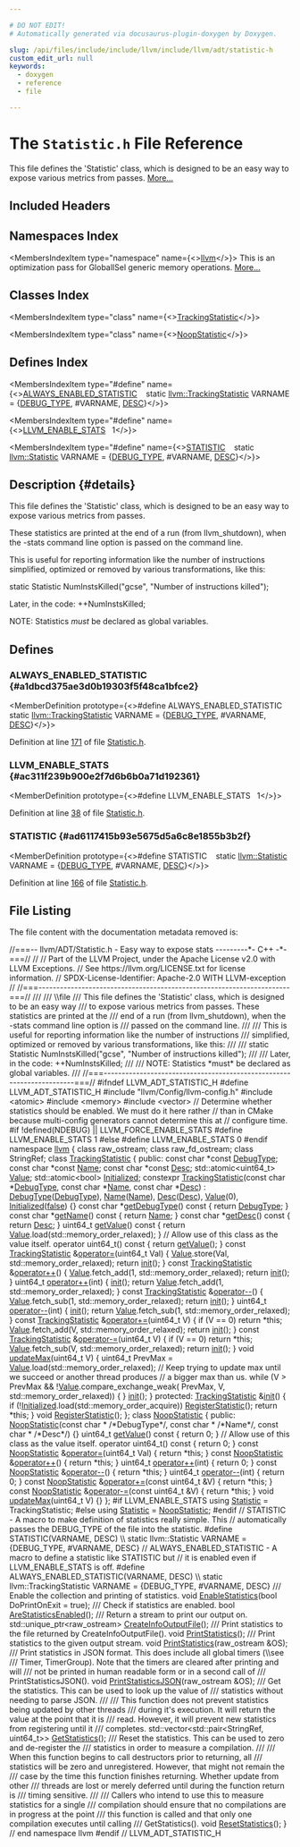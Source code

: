 ```yaml
---

# DO NOT EDIT!
# Automatically generated via docusaurus-plugin-doxygen by Doxygen.

slug: /api/files/include/include/llvm/include/llvm/adt/statistic-h
custom_edit_url: null
keywords:
  - doxygen
  - reference
  - file

---
```





# The `Statistic.h` File Reference

<DoxygenPage pluginConfig={pluginConfig}>

This file defines the &#39;Statistic&#39; class, which is designed to be an easy way to expose various metrics from passes. <a href="#details">More...</a>

## Included Headers

<IncludesList>
<IncludesListItem
  filePath="llvm/Config/llvm-config.h"
  permalink=""
  isLocal="true" />
<IncludesListItem
  filePath="atomic"
  permalink=""
  isLocal="false" />
<IncludesListItem
  filePath="memory"
  permalink=""
  isLocal="false" />
<IncludesListItem
  filePath="vector"
  permalink=""
  isLocal="false" />
</IncludesList>

## Namespaces Index

<MembersIndex>

<MembersIndexItem
  type="namespace"
  name={<><a href="/docs/api/namespaces/llvm">llvm</a></>}>
This is an optimization pass for GlobalISel generic memory operations. <a href="/docs/api/namespaces/llvm/#details">More...</a>
</MembersIndexItem>

</MembersIndex>

## Classes Index

<MembersIndex>

<MembersIndexItem
  type="class"
  name={<><a href="/docs/api/classes/llvm/trackingstatistic">TrackingStatistic</a></>}>
</MembersIndexItem>

<MembersIndexItem
  type="class"
  name={<><a href="/docs/api/classes/llvm/noopstatistic">NoopStatistic</a></>}>
</MembersIndexItem>

</MembersIndex>

## Defines Index

<MembersIndex>

<MembersIndexItem
  type="#define"
  name={<><a href="#a1dbcd375ae3d0b19303f5f48ca1bfce2">ALWAYS&#95;ENABLED&#95;STATISTIC</a>&nbsp;&nbsp;&nbsp;  static <a href="/docs/api/classes/llvm/trackingstatistic">llvm::TrackingStatistic</a> VARNAME = &#123;<a href="/docs/api/files/include/include/llvm/include/llvm/adt/genericcycleimpl-h/#ad78e062f62e0d6e453941fb4ca843e4d">DEBUG&#95;TYPE</a>, #VARNAME, <a href="/docs/api/files/lib/lib/target/lib/target/arm/mvetailpredication-cpp/#a51f62d37762db1aa829ad4fe2627fbf9">DESC</a>&#125;</>}>
</MembersIndexItem>

<MembersIndexItem
  type="#define"
  name={<><a href="#ac311f239b900e2f7d6b6b0a71d192361">LLVM&#95;ENABLE&#95;STATS</a>&nbsp;&nbsp;&nbsp;1</>}>
</MembersIndexItem>

<MembersIndexItem
  type="#define"
  name={<><a href="#ad6117415b93e5675d5a6c8e1855b3b2f">STATISTIC</a>&nbsp;&nbsp;&nbsp;  static <a href="/docs/api/namespaces/llvm/#a6412c3ea6550f1aeab7571b6d38a2bf3">llvm::Statistic</a> VARNAME = &#123;<a href="/docs/api/files/include/include/llvm/include/llvm/adt/genericcycleimpl-h/#ad78e062f62e0d6e453941fb4ca843e4d">DEBUG&#95;TYPE</a>, #VARNAME, <a href="/docs/api/files/lib/lib/target/lib/target/arm/mvetailpredication-cpp/#a51f62d37762db1aa829ad4fe2627fbf9">DESC</a>&#125;</>}>
</MembersIndexItem>

</MembersIndex>

## Description {#details}

This file defines the &#39;Statistic&#39; class, which is designed to be an easy way to expose various metrics from passes.

These statistics are printed at the end of a run (from llvm&#95;shutdown), when the -stats command line option is passed on the command line.

This is useful for reporting information like the number of instructions simplified, optimized or removed by various transformations, like this:

static Statistic NumInstsKilled(&quot;gcse&quot;, &quot;Number of instructions killed&quot;);

Later, in the code: ++NumInstsKilled;

NOTE: Statistics <em>must</em> be declared as global variables.

<SectionDefinition>

## Defines

### ALWAYS&#95;ENABLED&#95;STATISTIC {#a1dbcd375ae3d0b19303f5f48ca1bfce2}

<MemberDefinition
  prototype={<>#define ALWAYS&#95;ENABLED&#95;STATISTIC&nbsp;&nbsp;&nbsp;  static <a href="/docs/api/classes/llvm/trackingstatistic">llvm::TrackingStatistic</a> VARNAME = &#123;<a href="/docs/api/files/include/include/llvm/include/llvm/adt/genericcycleimpl-h/#ad78e062f62e0d6e453941fb4ca843e4d">DEBUG&#95;TYPE</a>, #VARNAME, <a href="/docs/api/files/lib/lib/target/lib/target/arm/mvetailpredication-cpp/#a51f62d37762db1aa829ad4fe2627fbf9">DESC</a>&#125;</>}>

Definition at line <a href="#l00171">171</a> of file <a href="/docs/api/files/include/include/llvm/include/llvm/adt/statistic-h">Statistic.h</a>.
</MemberDefinition>

### LLVM&#95;ENABLE&#95;STATS {#ac311f239b900e2f7d6b6b0a71d192361}

<MemberDefinition
  prototype={<>#define LLVM&#95;ENABLE&#95;STATS&nbsp;&nbsp;&nbsp;1</>}>

Definition at line <a href="#l00038">38</a> of file <a href="/docs/api/files/include/include/llvm/include/llvm/adt/statistic-h">Statistic.h</a>.
</MemberDefinition>

### STATISTIC {#ad6117415b93e5675d5a6c8e1855b3b2f}

<MemberDefinition
  prototype={<>#define STATISTIC&nbsp;&nbsp;&nbsp;  static <a href="/docs/api/namespaces/llvm/#a6412c3ea6550f1aeab7571b6d38a2bf3">llvm::Statistic</a> VARNAME = &#123;<a href="/docs/api/files/include/include/llvm/include/llvm/adt/genericcycleimpl-h/#ad78e062f62e0d6e453941fb4ca843e4d">DEBUG&#95;TYPE</a>, #VARNAME, <a href="/docs/api/files/lib/lib/target/lib/target/arm/mvetailpredication-cpp/#a51f62d37762db1aa829ad4fe2627fbf9">DESC</a>&#125;</>}>

Definition at line <a href="#l00166">166</a> of file <a href="/docs/api/files/include/include/llvm/include/llvm/adt/statistic-h">Statistic.h</a>.
</MemberDefinition>

</SectionDefinition>

## File Listing

The file content with the documentation metadata removed is:

<ProgramListing>

<Link id="l00001" /><CodeLine lineNumber="1"><span class="doxyHighlightComment">//===-- llvm/ADT/Statistic.h - Easy way to expose stats ---------&#42;- C++ -&#42;-===//</span></CodeLine>
<Link id="l00002" /><CodeLine lineNumber="2"><span class="doxyHighlightComment">//</span></CodeLine>
<Link id="l00003" /><CodeLine lineNumber="3"><span class="doxyHighlightComment">// Part of the LLVM Project, under the Apache License v2.0 with LLVM Exceptions.</span></CodeLine>
<Link id="l00004" /><CodeLine lineNumber="4"><span class="doxyHighlightComment">// See https://llvm.org/LICENSE.txt for license information.</span></CodeLine>
<Link id="l00005" /><CodeLine lineNumber="5"><span class="doxyHighlightComment">// SPDX-License-Identifier: Apache-2.0 WITH LLVM-exception</span></CodeLine>
<Link id="l00006" /><CodeLine lineNumber="6"><span class="doxyHighlightComment">//</span></CodeLine>
<Link id="l00007" /><CodeLine lineNumber="7"><span class="doxyHighlightComment">//===----------------------------------------------------------------------===//</span></CodeLine>
<Link id="l00008" /><CodeLine lineNumber="8"><span class="doxyHighlightComment">///</span></CodeLine>
<Link id="l00009" /><CodeLine lineNumber="9"><span class="doxyHighlightComment">/// \\file</span></CodeLine>
<Link id="l00010" /><CodeLine lineNumber="10"><span class="doxyHighlightComment">/// This file defines the &#39;Statistic&#39; class, which is designed to be an easy way</span></CodeLine>
<Link id="l00011" /><CodeLine lineNumber="11"><span class="doxyHighlightComment">/// to expose various metrics from passes.  These statistics are printed at the</span></CodeLine>
<Link id="l00012" /><CodeLine lineNumber="12"><span class="doxyHighlightComment">/// end of a run (from llvm&#95;shutdown), when the -stats command line option is</span></CodeLine>
<Link id="l00013" /><CodeLine lineNumber="13"><span class="doxyHighlightComment">/// passed on the command line.</span></CodeLine>
<Link id="l00014" /><CodeLine lineNumber="14"><span class="doxyHighlightComment">///</span></CodeLine>
<Link id="l00015" /><CodeLine lineNumber="15"><span class="doxyHighlightComment">/// This is useful for reporting information like the number of instructions</span></CodeLine>
<Link id="l00016" /><CodeLine lineNumber="16"><span class="doxyHighlightComment">/// simplified, optimized or removed by various transformations, like this:</span></CodeLine>
<Link id="l00017" /><CodeLine lineNumber="17"><span class="doxyHighlightComment">///</span></CodeLine>
<Link id="l00018" /><CodeLine lineNumber="18"><span class="doxyHighlightComment">/// static Statistic NumInstsKilled(&quot;gcse&quot;, &quot;Number of instructions killed&quot;);</span></CodeLine>
<Link id="l00019" /><CodeLine lineNumber="19"><span class="doxyHighlightComment">///</span></CodeLine>
<Link id="l00020" /><CodeLine lineNumber="20"><span class="doxyHighlightComment">/// Later, in the code: ++NumInstsKilled;</span></CodeLine>
<Link id="l00021" /><CodeLine lineNumber="21"><span class="doxyHighlightComment">///</span></CodeLine>
<Link id="l00022" /><CodeLine lineNumber="22"><span class="doxyHighlightComment">/// NOTE: Statistics &#42;must&#42; be declared as global variables.</span></CodeLine>
<Link id="l00023" /><CodeLine lineNumber="23"><span class="doxyHighlightComment">///</span></CodeLine>
<Link id="l00024" /><CodeLine lineNumber="24"><span class="doxyHighlightComment">//===----------------------------------------------------------------------===//</span></CodeLine>
<Link id="l00025" /><CodeLine lineNumber="25"></CodeLine>
<Link id="l00026" /><CodeLine lineNumber="26"><span class="doxyHighlightPreprocessor">#ifndef LLVM&#95;ADT&#95;STATISTIC&#95;H</span></CodeLine>
<Link id="l00027" /><CodeLine lineNumber="27"><span class="doxyHighlightPreprocessor">#define LLVM&#95;ADT&#95;STATISTIC&#95;H</span></CodeLine>
<Link id="l00028" /><CodeLine lineNumber="28"></CodeLine>
<Link id="l00029" /><CodeLine lineNumber="29"><span class="doxyHighlightPreprocessor">#include &quot;llvm/Config/llvm-config.h&quot;</span></CodeLine>
<Link id="l00030" /><CodeLine lineNumber="30"><span class="doxyHighlightPreprocessor">#include &lt;atomic&gt;</span></CodeLine>
<Link id="l00031" /><CodeLine lineNumber="31"><span class="doxyHighlightPreprocessor">#include &lt;memory&gt;</span></CodeLine>
<Link id="l00032" /><CodeLine lineNumber="32"><span class="doxyHighlightPreprocessor">#include &lt;vector&gt;</span></CodeLine>
<Link id="l00033" /><CodeLine lineNumber="33"></CodeLine>
<Link id="l00034" /><CodeLine lineNumber="34"><span class="doxyHighlightComment">// Determine whether statistics should be enabled. We must do it here rather</span></CodeLine>
<Link id="l00035" /><CodeLine lineNumber="35"><span class="doxyHighlightComment">// than in CMake because multi-config generators cannot determine this at</span></CodeLine>
<Link id="l00036" /><CodeLine lineNumber="36"><span class="doxyHighlightComment">// configure time.</span></CodeLine>
<Link id="l00037" /><CodeLine lineNumber="37"><span class="doxyHighlightPreprocessor">#if !defined(NDEBUG) || LLVM&#95;FORCE&#95;ENABLE&#95;STATS</span></CodeLine>
<Link id="l00038" /><CodeLine lineNumber="38" lineLink="#ac311f239b900e2f7d6b6b0a71d192361"><span class="doxyHighlightPreprocessor">#define LLVM&#95;ENABLE&#95;STATS 1</span></CodeLine>
<Link id="l00039" /><CodeLine lineNumber="39"><span class="doxyHighlightPreprocessor">#else</span></CodeLine>
<Link id="l00040" /><CodeLine lineNumber="40"><span class="doxyHighlightPreprocessor">#define LLVM&#95;ENABLE&#95;STATS 0</span></CodeLine>
<Link id="l00041" /><CodeLine lineNumber="41"><span class="doxyHighlightPreprocessor">#endif</span></CodeLine>
<Link id="l00042" /><CodeLine lineNumber="42"></CodeLine>
<Link id="l00043" /><CodeLine lineNumber="43"><span class="doxyHighlightKeyword">namespace </span><span class="doxyHighlight"><a href="/docs/api/namespaces/llvm">llvm</a> &#123;</span></CodeLine>
<Link id="l00044" /><CodeLine lineNumber="44"></CodeLine>
<Link id="l00045" /><CodeLine lineNumber="45"><span class="doxyHighlightKeyword">class </span><span class="doxyHighlight">raw&#95;ostream;</span></CodeLine>
<Link id="l00046" /><CodeLine lineNumber="46"><span class="doxyHighlightKeyword">class </span><span class="doxyHighlight">raw&#95;fd&#95;ostream;</span></CodeLine>
<Link id="l00047" /><CodeLine lineNumber="47"><span class="doxyHighlightKeyword">class </span><span class="doxyHighlight">StringRef;</span></CodeLine>
<Link id="l00048" /><CodeLine lineNumber="48"></CodeLine>
<Link id="l00049" /><CodeLine lineNumber="49" lineLink="/docs/api/classes/llvm/trackingstatistic"><span class="doxyHighlightKeyword">class </span><span class="doxyHighlight"><a href="/docs/api/classes/llvm/trackingstatistic/#ae3c669930d2039d91c0ae719240e4da4">TrackingStatistic</a> &#123;</span></CodeLine>
<Link id="l00050" /><CodeLine lineNumber="50"><span class="doxyHighlightKeyword">public</span><span class="doxyHighlight">:</span></CodeLine>
<Link id="l00051" /><CodeLine lineNumber="51" lineLink="/docs/api/classes/llvm/trackingstatistic/#ae2c241e214cc30611008e0af77ee4d6a"><span class="doxyHighlight">  </span><span class="doxyHighlightKeyword">const</span><span class="doxyHighlight"> </span><span class="doxyHighlightKeywordType">char</span><span class="doxyHighlight"> &#42;</span><span class="doxyHighlightKeyword">const</span><span class="doxyHighlight"> <a href="/docs/api/classes/llvm/trackingstatistic/#ae2c241e214cc30611008e0af77ee4d6a">DebugType</a>;</span></CodeLine>
<Link id="l00052" /><CodeLine lineNumber="52" lineLink="/docs/api/classes/llvm/trackingstatistic/#a45ca77eb7879cf71ab950311795e812d"><span class="doxyHighlight">  </span><span class="doxyHighlightKeyword">const</span><span class="doxyHighlight"> </span><span class="doxyHighlightKeywordType">char</span><span class="doxyHighlight"> &#42;</span><span class="doxyHighlightKeyword">const</span><span class="doxyHighlight"> <a href="/docs/api/classes/llvm/trackingstatistic/#a45ca77eb7879cf71ab950311795e812d">Name</a>;</span></CodeLine>
<Link id="l00053" /><CodeLine lineNumber="53" lineLink="/docs/api/classes/llvm/trackingstatistic/#abf1cc9dc8bde0abddd2b72ba1af9590b"><span class="doxyHighlight">  </span><span class="doxyHighlightKeyword">const</span><span class="doxyHighlight"> </span><span class="doxyHighlightKeywordType">char</span><span class="doxyHighlight"> &#42;</span><span class="doxyHighlightKeyword">const</span><span class="doxyHighlight"> <a href="/docs/api/classes/llvm/trackingstatistic/#abf1cc9dc8bde0abddd2b72ba1af9590b">Desc</a>;</span></CodeLine>
<Link id="l00054" /><CodeLine lineNumber="54"></CodeLine>
<Link id="l00055" /><CodeLine lineNumber="55" lineLink="/docs/api/classes/llvm/trackingstatistic/#a35551bf997b08d95de945a32e1b9ad6b"><span class="doxyHighlight">  std::atomic&lt;uint64&#95;t&gt; <a href="/docs/api/classes/llvm/trackingstatistic/#a35551bf997b08d95de945a32e1b9ad6b">Value</a>;</span></CodeLine>
<Link id="l00056" /><CodeLine lineNumber="56" lineLink="/docs/api/classes/llvm/trackingstatistic/#ac316effa43b4fd54b6451be0a3cc3d69"><span class="doxyHighlight">  std::atomic&lt;bool&gt; <a href="/docs/api/classes/llvm/trackingstatistic/#ac316effa43b4fd54b6451be0a3cc3d69">Initialized</a>;</span></CodeLine>
<Link id="l00057" /><CodeLine lineNumber="57"></CodeLine>
<Link id="l00058" /><CodeLine lineNumber="58" lineLink="/docs/api/classes/llvm/trackingstatistic/#ae3c669930d2039d91c0ae719240e4da4"><span class="doxyHighlight">  </span><span class="doxyHighlightKeyword">constexpr</span><span class="doxyHighlight"> <a href="/docs/api/classes/llvm/trackingstatistic/#ae3c669930d2039d91c0ae719240e4da4">TrackingStatistic</a>(</span><span class="doxyHighlightKeyword">const</span><span class="doxyHighlight"> </span><span class="doxyHighlightKeywordType">char</span><span class="doxyHighlight"> &#42;<a href="/docs/api/classes/llvm/trackingstatistic/#ae2c241e214cc30611008e0af77ee4d6a">DebugType</a>, </span><span class="doxyHighlightKeyword">const</span><span class="doxyHighlight"> </span><span class="doxyHighlightKeywordType">char</span><span class="doxyHighlight"> &#42;<a href="/docs/api/classes/llvm/trackingstatistic/#a45ca77eb7879cf71ab950311795e812d">Name</a>,</span></CodeLine>
<Link id="l00059" /><CodeLine lineNumber="59"><span class="doxyHighlight">                              </span><span class="doxyHighlightKeyword">const</span><span class="doxyHighlight"> </span><span class="doxyHighlightKeywordType">char</span><span class="doxyHighlight"> &#42;<a href="/docs/api/classes/llvm/trackingstatistic/#abf1cc9dc8bde0abddd2b72ba1af9590b">Desc</a>)</span></CodeLine>
<Link id="l00060" /><CodeLine lineNumber="60"><span class="doxyHighlight">      : <a href="/docs/api/classes/llvm/trackingstatistic/#ae2c241e214cc30611008e0af77ee4d6a">DebugType</a>(<a href="/docs/api/classes/llvm/trackingstatistic/#ae2c241e214cc30611008e0af77ee4d6a">DebugType</a>), <a href="/docs/api/classes/llvm/trackingstatistic/#a45ca77eb7879cf71ab950311795e812d">Name</a>(<a href="/docs/api/classes/llvm/trackingstatistic/#a45ca77eb7879cf71ab950311795e812d">Name</a>), <a href="/docs/api/classes/llvm/trackingstatistic/#abf1cc9dc8bde0abddd2b72ba1af9590b">Desc</a>(<a href="/docs/api/classes/llvm/trackingstatistic/#abf1cc9dc8bde0abddd2b72ba1af9590b">Desc</a>), <a href="/docs/api/classes/llvm/trackingstatistic/#a35551bf997b08d95de945a32e1b9ad6b">Value</a>(0),</span></CodeLine>
<Link id="l00061" /><CodeLine lineNumber="61"><span class="doxyHighlight">        <a href="/docs/api/classes/llvm/trackingstatistic/#ac316effa43b4fd54b6451be0a3cc3d69">Initialized</a>(<a href="/docs/api/namespaces/false">false</a>) &#123;&#125;</span></CodeLine>
<Link id="l00062" /><CodeLine lineNumber="62"></CodeLine>
<Link id="l00063" /><CodeLine lineNumber="63" lineLink="/docs/api/classes/llvm/trackingstatistic/#a30537c4d546fff17153fdc060d59ca77"><span class="doxyHighlight">  </span><span class="doxyHighlightKeyword">const</span><span class="doxyHighlight"> </span><span class="doxyHighlightKeywordType">char</span><span class="doxyHighlight"> &#42;<a href="/docs/api/classes/llvm/trackingstatistic/#a30537c4d546fff17153fdc060d59ca77">getDebugType</a>()</span><span class="doxyHighlightKeyword"> const </span><span class="doxyHighlight">&#123; </span><span class="doxyHighlightKeywordFlow">return</span><span class="doxyHighlight"> <a href="/docs/api/classes/llvm/trackingstatistic/#ae2c241e214cc30611008e0af77ee4d6a">DebugType</a>; &#125;</span></CodeLine>
<Link id="l00064" /><CodeLine lineNumber="64" lineLink="/docs/api/classes/llvm/trackingstatistic/#a8e5903a6dddd728b902428b4b75b6929"><span class="doxyHighlight">  </span><span class="doxyHighlightKeyword">const</span><span class="doxyHighlight"> </span><span class="doxyHighlightKeywordType">char</span><span class="doxyHighlight"> &#42;<a href="/docs/api/classes/llvm/trackingstatistic/#a8e5903a6dddd728b902428b4b75b6929">getName</a>()</span><span class="doxyHighlightKeyword"> const </span><span class="doxyHighlight">&#123; </span><span class="doxyHighlightKeywordFlow">return</span><span class="doxyHighlight"> <a href="/docs/api/classes/llvm/trackingstatistic/#a45ca77eb7879cf71ab950311795e812d">Name</a>; &#125;</span></CodeLine>
<Link id="l00065" /><CodeLine lineNumber="65" lineLink="/docs/api/classes/llvm/trackingstatistic/#a0ef64a3953bb8330989f953897b37437"><span class="doxyHighlight">  </span><span class="doxyHighlightKeyword">const</span><span class="doxyHighlight"> </span><span class="doxyHighlightKeywordType">char</span><span class="doxyHighlight"> &#42;<a href="/docs/api/classes/llvm/trackingstatistic/#a0ef64a3953bb8330989f953897b37437">getDesc</a>()</span><span class="doxyHighlightKeyword"> const </span><span class="doxyHighlight">&#123; </span><span class="doxyHighlightKeywordFlow">return</span><span class="doxyHighlight"> <a href="/docs/api/classes/llvm/trackingstatistic/#abf1cc9dc8bde0abddd2b72ba1af9590b">Desc</a>; &#125;</span></CodeLine>
<Link id="l00066" /><CodeLine lineNumber="66"></CodeLine>
<Link id="l00067" /><CodeLine lineNumber="67" lineLink="/docs/api/classes/llvm/trackingstatistic/#a16d97f1b51dbcb20eb720512669a4642"><span class="doxyHighlight">  uint64&#95;t <a href="/docs/api/classes/llvm/trackingstatistic/#a16d97f1b51dbcb20eb720512669a4642">getValue</a>()</span><span class="doxyHighlightKeyword"> const </span><span class="doxyHighlight">&#123; </span><span class="doxyHighlightKeywordFlow">return</span><span class="doxyHighlight"> <a href="/docs/api/classes/llvm/trackingstatistic/#a35551bf997b08d95de945a32e1b9ad6b">Value</a>.load(std::memory&#95;order&#95;relaxed); &#125;</span></CodeLine>
<Link id="l00068" /><CodeLine lineNumber="68"></CodeLine>
<Link id="l00069" /><CodeLine lineNumber="69"><span class="doxyHighlight">  </span><span class="doxyHighlightComment">// Allow use of this class as the value itself.</span></CodeLine>
<Link id="l00070" /><CodeLine lineNumber="70" lineLink="/docs/api/classes/llvm/trackingstatistic/#a7c995898b97ff9b222ed45de9a0569ba"><span class="doxyHighlight">  </span><span class="doxyHighlightKeyword">operator</span><span class="doxyHighlight"> uint64&#95;t()</span><span class="doxyHighlightKeyword"> const </span><span class="doxyHighlight">&#123; </span><span class="doxyHighlightKeywordFlow">return</span><span class="doxyHighlight"> <a href="/docs/api/classes/llvm/trackingstatistic/#a16d97f1b51dbcb20eb720512669a4642">getValue</a>(); &#125;</span></CodeLine>
<Link id="l00071" /><CodeLine lineNumber="71"></CodeLine>
<Link id="l00072" /><CodeLine lineNumber="72" lineLink="/docs/api/classes/llvm/trackingstatistic/#a7eb37d2855adc6e4dfe8cd516844f53b"><span class="doxyHighlight">  </span><span class="doxyHighlightKeyword">const</span><span class="doxyHighlight"> <a href="/docs/api/classes/llvm/trackingstatistic/#ae3c669930d2039d91c0ae719240e4da4">TrackingStatistic</a> &amp;<a href="/docs/api/classes/llvm/trackingstatistic/#a7eb37d2855adc6e4dfe8cd516844f53b">operator=</a>(uint64&#95;t Val) &#123;</span></CodeLine>
<Link id="l00073" /><CodeLine lineNumber="73"><span class="doxyHighlight">    <a href="/docs/api/classes/llvm/trackingstatistic/#a35551bf997b08d95de945a32e1b9ad6b">Value</a>.store(Val, std::memory&#95;order&#95;relaxed);</span></CodeLine>
<Link id="l00074" /><CodeLine lineNumber="74"><span class="doxyHighlight">    </span><span class="doxyHighlightKeywordFlow">return</span><span class="doxyHighlight"> <a href="/docs/api/classes/llvm/trackingstatistic/#a4e7f75184692a3cc6e247b3f1f3213ef">init</a>();</span></CodeLine>
<Link id="l00075" /><CodeLine lineNumber="75"><span class="doxyHighlight">  &#125;</span></CodeLine>
<Link id="l00076" /><CodeLine lineNumber="76"></CodeLine>
<Link id="l00077" /><CodeLine lineNumber="77" lineLink="/docs/api/classes/llvm/trackingstatistic/#a8ef82b89dc9accfbec90a8ae2b255528"><span class="doxyHighlight">  </span><span class="doxyHighlightKeyword">const</span><span class="doxyHighlight"> <a href="/docs/api/classes/llvm/trackingstatistic/#ae3c669930d2039d91c0ae719240e4da4">TrackingStatistic</a> &amp;<a href="/docs/api/classes/llvm/trackingstatistic/#a8ef82b89dc9accfbec90a8ae2b255528">operator++</a>() &#123;</span></CodeLine>
<Link id="l00078" /><CodeLine lineNumber="78"><span class="doxyHighlight">    <a href="/docs/api/classes/llvm/trackingstatistic/#a35551bf997b08d95de945a32e1b9ad6b">Value</a>.fetch&#95;add(1, std::memory&#95;order&#95;relaxed);</span></CodeLine>
<Link id="l00079" /><CodeLine lineNumber="79"><span class="doxyHighlight">    </span><span class="doxyHighlightKeywordFlow">return</span><span class="doxyHighlight"> <a href="/docs/api/classes/llvm/trackingstatistic/#a4e7f75184692a3cc6e247b3f1f3213ef">init</a>();</span></CodeLine>
<Link id="l00080" /><CodeLine lineNumber="80"><span class="doxyHighlight">  &#125;</span></CodeLine>
<Link id="l00081" /><CodeLine lineNumber="81"></CodeLine>
<Link id="l00082" /><CodeLine lineNumber="82" lineLink="/docs/api/classes/llvm/trackingstatistic/#a2a36a2c23622828f49899e6f7fa6f6e4"><span class="doxyHighlight">  uint64&#95;t <a href="/docs/api/classes/llvm/trackingstatistic/#a2a36a2c23622828f49899e6f7fa6f6e4">operator++</a>(</span><span class="doxyHighlightKeywordType">int</span><span class="doxyHighlight">) &#123;</span></CodeLine>
<Link id="l00083" /><CodeLine lineNumber="83"><span class="doxyHighlight">    <a href="/docs/api/classes/llvm/trackingstatistic/#a4e7f75184692a3cc6e247b3f1f3213ef">init</a>();</span></CodeLine>
<Link id="l00084" /><CodeLine lineNumber="84"><span class="doxyHighlight">    </span><span class="doxyHighlightKeywordFlow">return</span><span class="doxyHighlight"> <a href="/docs/api/classes/llvm/trackingstatistic/#a35551bf997b08d95de945a32e1b9ad6b">Value</a>.fetch&#95;add(1, std::memory&#95;order&#95;relaxed);</span></CodeLine>
<Link id="l00085" /><CodeLine lineNumber="85"><span class="doxyHighlight">  &#125;</span></CodeLine>
<Link id="l00086" /><CodeLine lineNumber="86"></CodeLine>
<Link id="l00087" /><CodeLine lineNumber="87" lineLink="/docs/api/classes/llvm/trackingstatistic/#a014839d7e3902ff4ddd8655f7c3909ed"><span class="doxyHighlight">  </span><span class="doxyHighlightKeyword">const</span><span class="doxyHighlight"> <a href="/docs/api/classes/llvm/trackingstatistic/#ae3c669930d2039d91c0ae719240e4da4">TrackingStatistic</a> &amp;<a href="/docs/api/classes/llvm/trackingstatistic/#a014839d7e3902ff4ddd8655f7c3909ed">operator--</a>() &#123;</span></CodeLine>
<Link id="l00088" /><CodeLine lineNumber="88"><span class="doxyHighlight">    <a href="/docs/api/classes/llvm/trackingstatistic/#a35551bf997b08d95de945a32e1b9ad6b">Value</a>.fetch&#95;sub(1, std::memory&#95;order&#95;relaxed);</span></CodeLine>
<Link id="l00089" /><CodeLine lineNumber="89"><span class="doxyHighlight">    </span><span class="doxyHighlightKeywordFlow">return</span><span class="doxyHighlight"> <a href="/docs/api/classes/llvm/trackingstatistic/#a4e7f75184692a3cc6e247b3f1f3213ef">init</a>();</span></CodeLine>
<Link id="l00090" /><CodeLine lineNumber="90"><span class="doxyHighlight">  &#125;</span></CodeLine>
<Link id="l00091" /><CodeLine lineNumber="91"></CodeLine>
<Link id="l00092" /><CodeLine lineNumber="92" lineLink="/docs/api/classes/llvm/trackingstatistic/#a8b969e017efc33025d2fc4c0f82040a4"><span class="doxyHighlight">  uint64&#95;t <a href="/docs/api/classes/llvm/trackingstatistic/#a8b969e017efc33025d2fc4c0f82040a4">operator--</a>(</span><span class="doxyHighlightKeywordType">int</span><span class="doxyHighlight">) &#123;</span></CodeLine>
<Link id="l00093" /><CodeLine lineNumber="93"><span class="doxyHighlight">    <a href="/docs/api/classes/llvm/trackingstatistic/#a4e7f75184692a3cc6e247b3f1f3213ef">init</a>();</span></CodeLine>
<Link id="l00094" /><CodeLine lineNumber="94"><span class="doxyHighlight">    </span><span class="doxyHighlightKeywordFlow">return</span><span class="doxyHighlight"> <a href="/docs/api/classes/llvm/trackingstatistic/#a35551bf997b08d95de945a32e1b9ad6b">Value</a>.fetch&#95;sub(1, std::memory&#95;order&#95;relaxed);</span></CodeLine>
<Link id="l00095" /><CodeLine lineNumber="95"><span class="doxyHighlight">  &#125;</span></CodeLine>
<Link id="l00096" /><CodeLine lineNumber="96"></CodeLine>
<Link id="l00097" /><CodeLine lineNumber="97" lineLink="/docs/api/classes/llvm/trackingstatistic/#ae422917db782a6247fd48baeb535f0fe"><span class="doxyHighlight">  </span><span class="doxyHighlightKeyword">const</span><span class="doxyHighlight"> <a href="/docs/api/classes/llvm/trackingstatistic/#ae3c669930d2039d91c0ae719240e4da4">TrackingStatistic</a> &amp;<a href="/docs/api/classes/llvm/trackingstatistic/#ae422917db782a6247fd48baeb535f0fe">operator+=</a>(uint64&#95;t V) &#123;</span></CodeLine>
<Link id="l00098" /><CodeLine lineNumber="98"><span class="doxyHighlight">    </span><span class="doxyHighlightKeywordFlow">if</span><span class="doxyHighlight"> (V == 0)</span></CodeLine>
<Link id="l00099" /><CodeLine lineNumber="99"><span class="doxyHighlight">      </span><span class="doxyHighlightKeywordFlow">return</span><span class="doxyHighlight"> &#42;</span><span class="doxyHighlightKeyword">this</span><span class="doxyHighlight">;</span></CodeLine>
<Link id="l00100" /><CodeLine lineNumber="100"><span class="doxyHighlight">    <a href="/docs/api/classes/llvm/trackingstatistic/#a35551bf997b08d95de945a32e1b9ad6b">Value</a>.fetch&#95;add(V, std::memory&#95;order&#95;relaxed);</span></CodeLine>
<Link id="l00101" /><CodeLine lineNumber="101"><span class="doxyHighlight">    </span><span class="doxyHighlightKeywordFlow">return</span><span class="doxyHighlight"> <a href="/docs/api/classes/llvm/trackingstatistic/#a4e7f75184692a3cc6e247b3f1f3213ef">init</a>();</span></CodeLine>
<Link id="l00102" /><CodeLine lineNumber="102"><span class="doxyHighlight">  &#125;</span></CodeLine>
<Link id="l00103" /><CodeLine lineNumber="103"></CodeLine>
<Link id="l00104" /><CodeLine lineNumber="104" lineLink="/docs/api/classes/llvm/trackingstatistic/#ac61a88df51a7e2f0c4a89984c9feeb05"><span class="doxyHighlight">  </span><span class="doxyHighlightKeyword">const</span><span class="doxyHighlight"> <a href="/docs/api/classes/llvm/trackingstatistic/#ae3c669930d2039d91c0ae719240e4da4">TrackingStatistic</a> &amp;<a href="/docs/api/classes/llvm/trackingstatistic/#ac61a88df51a7e2f0c4a89984c9feeb05">operator-=</a>(uint64&#95;t V) &#123;</span></CodeLine>
<Link id="l00105" /><CodeLine lineNumber="105"><span class="doxyHighlight">    </span><span class="doxyHighlightKeywordFlow">if</span><span class="doxyHighlight"> (V == 0)</span></CodeLine>
<Link id="l00106" /><CodeLine lineNumber="106"><span class="doxyHighlight">      </span><span class="doxyHighlightKeywordFlow">return</span><span class="doxyHighlight"> &#42;</span><span class="doxyHighlightKeyword">this</span><span class="doxyHighlight">;</span></CodeLine>
<Link id="l00107" /><CodeLine lineNumber="107"><span class="doxyHighlight">    <a href="/docs/api/classes/llvm/trackingstatistic/#a35551bf997b08d95de945a32e1b9ad6b">Value</a>.fetch&#95;sub(V, std::memory&#95;order&#95;relaxed);</span></CodeLine>
<Link id="l00108" /><CodeLine lineNumber="108"><span class="doxyHighlight">    </span><span class="doxyHighlightKeywordFlow">return</span><span class="doxyHighlight"> <a href="/docs/api/classes/llvm/trackingstatistic/#a4e7f75184692a3cc6e247b3f1f3213ef">init</a>();</span></CodeLine>
<Link id="l00109" /><CodeLine lineNumber="109"><span class="doxyHighlight">  &#125;</span></CodeLine>
<Link id="l00110" /><CodeLine lineNumber="110"></CodeLine>
<Link id="l00111" /><CodeLine lineNumber="111" lineLink="/docs/api/classes/llvm/trackingstatistic/#a60c8454b697b7d0c42752cd3dc05678a"><span class="doxyHighlight">  </span><span class="doxyHighlightKeywordType">void</span><span class="doxyHighlight"> <a href="/docs/api/classes/llvm/trackingstatistic/#a60c8454b697b7d0c42752cd3dc05678a">updateMax</a>(uint64&#95;t V) &#123;</span></CodeLine>
<Link id="l00112" /><CodeLine lineNumber="112"><span class="doxyHighlight">    uint64&#95;t PrevMax = <a href="/docs/api/classes/llvm/trackingstatistic/#a35551bf997b08d95de945a32e1b9ad6b">Value</a>.load(std::memory&#95;order&#95;relaxed);</span></CodeLine>
<Link id="l00113" /><CodeLine lineNumber="113"><span class="doxyHighlight">    </span><span class="doxyHighlightComment">// Keep trying to update max until we succeed or another thread produces</span></CodeLine>
<Link id="l00114" /><CodeLine lineNumber="114"><span class="doxyHighlight">    </span><span class="doxyHighlightComment">// a bigger max than us.</span></CodeLine>
<Link id="l00115" /><CodeLine lineNumber="115"><span class="doxyHighlight">    </span><span class="doxyHighlightKeywordFlow">while</span><span class="doxyHighlight"> (V &gt; PrevMax &amp;&amp; !<a href="/docs/api/classes/llvm/trackingstatistic/#a35551bf997b08d95de945a32e1b9ad6b">Value</a>.compare&#95;exchange&#95;weak(</span></CodeLine>
<Link id="l00116" /><CodeLine lineNumber="116"><span class="doxyHighlight">                              PrevMax, V, std::memory&#95;order&#95;relaxed)) &#123;</span></CodeLine>
<Link id="l00117" /><CodeLine lineNumber="117"><span class="doxyHighlight">    &#125;</span></CodeLine>
<Link id="l00118" /><CodeLine lineNumber="118"><span class="doxyHighlight">    <a href="/docs/api/classes/llvm/trackingstatistic/#a4e7f75184692a3cc6e247b3f1f3213ef">init</a>();</span></CodeLine>
<Link id="l00119" /><CodeLine lineNumber="119"><span class="doxyHighlight">  &#125;</span></CodeLine>
<Link id="l00120" /><CodeLine lineNumber="120"></CodeLine>
<Link id="l00121" /><CodeLine lineNumber="121"><span class="doxyHighlightKeyword">protected</span><span class="doxyHighlight">:</span></CodeLine>
<Link id="l00122" /><CodeLine lineNumber="122" lineLink="/docs/api/classes/llvm/trackingstatistic/#a4e7f75184692a3cc6e247b3f1f3213ef"><span class="doxyHighlight">  <a href="/docs/api/classes/llvm/trackingstatistic/#ae3c669930d2039d91c0ae719240e4da4">TrackingStatistic</a> &amp;<a href="/docs/api/classes/llvm/trackingstatistic/#a4e7f75184692a3cc6e247b3f1f3213ef">init</a>() &#123;</span></CodeLine>
<Link id="l00123" /><CodeLine lineNumber="123"><span class="doxyHighlight">    </span><span class="doxyHighlightKeywordFlow">if</span><span class="doxyHighlight"> (!<a href="/docs/api/classes/llvm/trackingstatistic/#ac316effa43b4fd54b6451be0a3cc3d69">Initialized</a>.load(std::memory&#95;order&#95;acquire))</span></CodeLine>
<Link id="l00124" /><CodeLine lineNumber="124"><span class="doxyHighlight">      <a href="/docs/api/classes/llvm/trackingstatistic/#af204074bb99629a0b644be5a81b1a269">RegisterStatistic</a>();</span></CodeLine>
<Link id="l00125" /><CodeLine lineNumber="125"><span class="doxyHighlight">    </span><span class="doxyHighlightKeywordFlow">return</span><span class="doxyHighlight"> &#42;</span><span class="doxyHighlightKeyword">this</span><span class="doxyHighlight">;</span></CodeLine>
<Link id="l00126" /><CodeLine lineNumber="126"><span class="doxyHighlight">  &#125;</span></CodeLine>
<Link id="l00127" /><CodeLine lineNumber="127"></CodeLine>
<Link id="l00128" /><CodeLine lineNumber="128"><span class="doxyHighlight">  </span><span class="doxyHighlightKeywordType">void</span><span class="doxyHighlight"> <a href="/docs/api/classes/llvm/trackingstatistic/#af204074bb99629a0b644be5a81b1a269">RegisterStatistic</a>();</span></CodeLine>
<Link id="l00129" /><CodeLine lineNumber="129"><span class="doxyHighlight">&#125;;</span></CodeLine>
<Link id="l00130" /><CodeLine lineNumber="130"></CodeLine>
<Link id="l00131" /><CodeLine lineNumber="131" lineLink="/docs/api/classes/llvm/noopstatistic"><span class="doxyHighlightKeyword">class </span><span class="doxyHighlight"><a href="/docs/api/classes/llvm/noopstatistic/#adc93fa31deb75993aa2db50c385a59ef">NoopStatistic</a> &#123;</span></CodeLine>
<Link id="l00132" /><CodeLine lineNumber="132"><span class="doxyHighlightKeyword">public</span><span class="doxyHighlight">:</span></CodeLine>
<Link id="l00133" /><CodeLine lineNumber="133" lineLink="/docs/api/classes/llvm/noopstatistic/#adc93fa31deb75993aa2db50c385a59ef"><span class="doxyHighlight">  <a href="/docs/api/classes/llvm/noopstatistic/#adc93fa31deb75993aa2db50c385a59ef">NoopStatistic</a>(</span><span class="doxyHighlightKeyword">const</span><span class="doxyHighlight"> </span><span class="doxyHighlightKeywordType">char</span><span class="doxyHighlight"> &#42; </span><span class="doxyHighlightComment">/&#42;DebugType&#42;/</span><span class="doxyHighlight">, </span><span class="doxyHighlightKeyword">const</span><span class="doxyHighlight"> </span><span class="doxyHighlightKeywordType">char</span><span class="doxyHighlight"> &#42; </span><span class="doxyHighlightComment">/&#42;Name&#42;/</span><span class="doxyHighlight">,</span></CodeLine>
<Link id="l00134" /><CodeLine lineNumber="134"><span class="doxyHighlight">                </span><span class="doxyHighlightKeyword">const</span><span class="doxyHighlight"> </span><span class="doxyHighlightKeywordType">char</span><span class="doxyHighlight"> &#42; </span><span class="doxyHighlightComment">/&#42;Desc&#42;/</span><span class="doxyHighlight">) &#123;&#125;</span></CodeLine>
<Link id="l00135" /><CodeLine lineNumber="135"></CodeLine>
<Link id="l00136" /><CodeLine lineNumber="136" lineLink="/docs/api/classes/llvm/noopstatistic/#a003df735b6fc258261d1e20ec76220b0"><span class="doxyHighlight">  uint64&#95;t <a href="/docs/api/classes/llvm/noopstatistic/#a003df735b6fc258261d1e20ec76220b0">getValue</a>()</span><span class="doxyHighlightKeyword"> const </span><span class="doxyHighlight">&#123; </span><span class="doxyHighlightKeywordFlow">return</span><span class="doxyHighlight"> 0; &#125;</span></CodeLine>
<Link id="l00137" /><CodeLine lineNumber="137"></CodeLine>
<Link id="l00138" /><CodeLine lineNumber="138"><span class="doxyHighlight">  </span><span class="doxyHighlightComment">// Allow use of this class as the value itself.</span></CodeLine>
<Link id="l00139" /><CodeLine lineNumber="139" lineLink="/docs/api/classes/llvm/noopstatistic/#a29d1ca3ab8682b16e0210a39117cffba"><span class="doxyHighlight">  </span><span class="doxyHighlightKeyword">operator</span><span class="doxyHighlight"> uint64&#95;t()</span><span class="doxyHighlightKeyword"> const </span><span class="doxyHighlight">&#123; </span><span class="doxyHighlightKeywordFlow">return</span><span class="doxyHighlight"> 0; &#125;</span></CodeLine>
<Link id="l00140" /><CodeLine lineNumber="140"></CodeLine>
<Link id="l00141" /><CodeLine lineNumber="141" lineLink="/docs/api/classes/llvm/noopstatistic/#aadcc8b1fcf715032e894f3075ede4ae6"><span class="doxyHighlight">  </span><span class="doxyHighlightKeyword">const</span><span class="doxyHighlight"> <a href="/docs/api/classes/llvm/noopstatistic/#adc93fa31deb75993aa2db50c385a59ef">NoopStatistic</a> &amp;<a href="/docs/api/classes/llvm/noopstatistic/#aadcc8b1fcf715032e894f3075ede4ae6">operator=</a>(uint64&#95;t Val) &#123; </span><span class="doxyHighlightKeywordFlow">return</span><span class="doxyHighlight"> &#42;</span><span class="doxyHighlightKeyword">this</span><span class="doxyHighlight">; &#125;</span></CodeLine>
<Link id="l00142" /><CodeLine lineNumber="142"></CodeLine>
<Link id="l00143" /><CodeLine lineNumber="143" lineLink="/docs/api/classes/llvm/noopstatistic/#a80e522cd6cbbe1235b291de52e33ca0c"><span class="doxyHighlight">  </span><span class="doxyHighlightKeyword">const</span><span class="doxyHighlight"> <a href="/docs/api/classes/llvm/noopstatistic/#adc93fa31deb75993aa2db50c385a59ef">NoopStatistic</a> &amp;<a href="/docs/api/classes/llvm/noopstatistic/#a80e522cd6cbbe1235b291de52e33ca0c">operator++</a>() &#123; </span><span class="doxyHighlightKeywordFlow">return</span><span class="doxyHighlight"> &#42;</span><span class="doxyHighlightKeyword">this</span><span class="doxyHighlight">; &#125;</span></CodeLine>
<Link id="l00144" /><CodeLine lineNumber="144"></CodeLine>
<Link id="l00145" /><CodeLine lineNumber="145" lineLink="/docs/api/classes/llvm/noopstatistic/#ac951659c4a3bdb7b437b36003ae71ab6"><span class="doxyHighlight">  uint64&#95;t <a href="/docs/api/classes/llvm/noopstatistic/#ac951659c4a3bdb7b437b36003ae71ab6">operator++</a>(</span><span class="doxyHighlightKeywordType">int</span><span class="doxyHighlight">) &#123; </span><span class="doxyHighlightKeywordFlow">return</span><span class="doxyHighlight"> 0; &#125;</span></CodeLine>
<Link id="l00146" /><CodeLine lineNumber="146"></CodeLine>
<Link id="l00147" /><CodeLine lineNumber="147" lineLink="/docs/api/classes/llvm/noopstatistic/#a955c8e7757a9667d8a20a0bf9817effa"><span class="doxyHighlight">  </span><span class="doxyHighlightKeyword">const</span><span class="doxyHighlight"> <a href="/docs/api/classes/llvm/noopstatistic/#adc93fa31deb75993aa2db50c385a59ef">NoopStatistic</a> &amp;<a href="/docs/api/classes/llvm/noopstatistic/#a955c8e7757a9667d8a20a0bf9817effa">operator--</a>() &#123; </span><span class="doxyHighlightKeywordFlow">return</span><span class="doxyHighlight"> &#42;</span><span class="doxyHighlightKeyword">this</span><span class="doxyHighlight">; &#125;</span></CodeLine>
<Link id="l00148" /><CodeLine lineNumber="148"></CodeLine>
<Link id="l00149" /><CodeLine lineNumber="149" lineLink="/docs/api/classes/llvm/noopstatistic/#a9f8a5bcef50836dc091ed8e73ba34c62"><span class="doxyHighlight">  uint64&#95;t <a href="/docs/api/classes/llvm/noopstatistic/#a9f8a5bcef50836dc091ed8e73ba34c62">operator--</a>(</span><span class="doxyHighlightKeywordType">int</span><span class="doxyHighlight">) &#123; </span><span class="doxyHighlightKeywordFlow">return</span><span class="doxyHighlight"> 0; &#125;</span></CodeLine>
<Link id="l00150" /><CodeLine lineNumber="150"></CodeLine>
<Link id="l00151" /><CodeLine lineNumber="151" lineLink="/docs/api/classes/llvm/noopstatistic/#ad17eb07e5fbcfffd23362b5d71694720"><span class="doxyHighlight">  </span><span class="doxyHighlightKeyword">const</span><span class="doxyHighlight"> <a href="/docs/api/classes/llvm/noopstatistic/#adc93fa31deb75993aa2db50c385a59ef">NoopStatistic</a> &amp;<a href="/docs/api/classes/llvm/noopstatistic/#ad17eb07e5fbcfffd23362b5d71694720">operator+=</a>(</span><span class="doxyHighlightKeyword">const</span><span class="doxyHighlight"> uint64&#95;t &amp;V) &#123; </span><span class="doxyHighlightKeywordFlow">return</span><span class="doxyHighlight"> &#42;</span><span class="doxyHighlightKeyword">this</span><span class="doxyHighlight">; &#125;</span></CodeLine>
<Link id="l00152" /><CodeLine lineNumber="152"></CodeLine>
<Link id="l00153" /><CodeLine lineNumber="153" lineLink="/docs/api/classes/llvm/noopstatistic/#af2437395d67516a0461303afa401bdc6"><span class="doxyHighlight">  </span><span class="doxyHighlightKeyword">const</span><span class="doxyHighlight"> <a href="/docs/api/classes/llvm/noopstatistic/#adc93fa31deb75993aa2db50c385a59ef">NoopStatistic</a> &amp;<a href="/docs/api/classes/llvm/noopstatistic/#af2437395d67516a0461303afa401bdc6">operator-=</a>(</span><span class="doxyHighlightKeyword">const</span><span class="doxyHighlight"> uint64&#95;t &amp;V) &#123; </span><span class="doxyHighlightKeywordFlow">return</span><span class="doxyHighlight"> &#42;</span><span class="doxyHighlightKeyword">this</span><span class="doxyHighlight">; &#125;</span></CodeLine>
<Link id="l00154" /><CodeLine lineNumber="154"></CodeLine>
<Link id="l00155" /><CodeLine lineNumber="155" lineLink="/docs/api/classes/llvm/noopstatistic/#a68243ae19bd4b04193bb5483783e851c"><span class="doxyHighlight">  </span><span class="doxyHighlightKeywordType">void</span><span class="doxyHighlight"> <a href="/docs/api/classes/llvm/noopstatistic/#a68243ae19bd4b04193bb5483783e851c">updateMax</a>(uint64&#95;t V) &#123;&#125;</span></CodeLine>
<Link id="l00156" /><CodeLine lineNumber="156"><span class="doxyHighlight">&#125;;</span></CodeLine>
<Link id="l00157" /><CodeLine lineNumber="157"></CodeLine>
<Link id="l00158" /><CodeLine lineNumber="158"><span class="doxyHighlightPreprocessor">#if LLVM&#95;ENABLE&#95;STATS</span></CodeLine>
<Link id="l00159" /><CodeLine lineNumber="159"><span class="doxyHighlightKeyword">using </span><span class="doxyHighlight"><a href="/docs/api/namespaces/llvm/#a6412c3ea6550f1aeab7571b6d38a2bf3">Statistic</a> = TrackingStatistic;</span></CodeLine>
<Link id="l00160" /><CodeLine lineNumber="160"><span class="doxyHighlightPreprocessor">#else</span></CodeLine>
<Link id="l00161" /><CodeLine lineNumber="161" lineLink="/docs/api/namespaces/llvm/#a6412c3ea6550f1aeab7571b6d38a2bf3"><span class="doxyHighlightKeyword">using </span><span class="doxyHighlight"><a href="/docs/api/namespaces/llvm/#a6412c3ea6550f1aeab7571b6d38a2bf3">Statistic</a> = <a href="/docs/api/classes/llvm/noopstatistic">NoopStatistic</a>;</span></CodeLine>
<Link id="l00162" /><CodeLine lineNumber="162"><span class="doxyHighlightPreprocessor">#endif</span></CodeLine>
<Link id="l00163" /><CodeLine lineNumber="163"></CodeLine>
<Link id="l00164" /><CodeLine lineNumber="164"><span class="doxyHighlightComment">// STATISTIC - A macro to make definition of statistics really simple.  This</span></CodeLine>
<Link id="l00165" /><CodeLine lineNumber="165"><span class="doxyHighlightComment">// automatically passes the DEBUG&#95;TYPE of the file into the statistic.</span></CodeLine>
<Link id="l00166" /><CodeLine lineNumber="166" lineLink="#ad6117415b93e5675d5a6c8e1855b3b2f"><span class="doxyHighlightPreprocessor">#define STATISTIC(VARNAME, DESC)                                               \\</span></CodeLine>
<Link id="l00167" /><CodeLine lineNumber="167"><span class="doxyHighlightPreprocessor">  static llvm::Statistic VARNAME = &#123;DEBUG&#95;TYPE, #VARNAME, DESC&#125;</span></CodeLine>
<Link id="l00168" /><CodeLine lineNumber="168"></CodeLine>
<Link id="l00169" /><CodeLine lineNumber="169"><span class="doxyHighlightComment">// ALWAYS&#95;ENABLED&#95;STATISTIC - A macro to define a statistic like STATISTIC but</span></CodeLine>
<Link id="l00170" /><CodeLine lineNumber="170"><span class="doxyHighlightComment">// it is enabled even if LLVM&#95;ENABLE&#95;STATS is off.</span></CodeLine>
<Link id="l00171" /><CodeLine lineNumber="171" lineLink="#a1dbcd375ae3d0b19303f5f48ca1bfce2"><span class="doxyHighlightPreprocessor">#define ALWAYS&#95;ENABLED&#95;STATISTIC(VARNAME, DESC)                                \\</span></CodeLine>
<Link id="l00172" /><CodeLine lineNumber="172"><span class="doxyHighlightPreprocessor">  static llvm::TrackingStatistic VARNAME = &#123;DEBUG&#95;TYPE, #VARNAME, DESC&#125;</span></CodeLine>
<Link id="l00173" /><CodeLine lineNumber="173"></CodeLine>
<Link id="l00174" /><CodeLine lineNumber="174"><span class="doxyHighlightComment">/// Enable the collection and printing of statistics.</span></CodeLine>
<Link id="l00175" /><CodeLine lineNumber="175"><span class="doxyHighlightKeywordType">void</span><span class="doxyHighlight"> <a href="/docs/api/namespaces/llvm/#a5fa843ed7ad4b46e6ba9e284656eab96">EnableStatistics</a>(</span><span class="doxyHighlightKeywordType">bool</span><span class="doxyHighlight"> DoPrintOnExit = </span><span class="doxyHighlightKeyword">true</span><span class="doxyHighlight">);</span></CodeLine>
<Link id="l00176" /><CodeLine lineNumber="176"></CodeLine>
<Link id="l00177" /><CodeLine lineNumber="177"><span class="doxyHighlightComment">/// Check if statistics are enabled.</span></CodeLine>
<Link id="l00178" /><CodeLine lineNumber="178"><span class="doxyHighlightKeywordType">bool</span><span class="doxyHighlight"> <a href="/docs/api/namespaces/llvm/#a846137dc22b3b399b62f606698f3ed59">AreStatisticsEnabled</a>();</span></CodeLine>
<Link id="l00179" /><CodeLine lineNumber="179"></CodeLine>
<Link id="l00180" /><CodeLine lineNumber="180"><span class="doxyHighlightComment">/// Return a stream to print our output on.</span></CodeLine>
<Link id="l00181" /><CodeLine lineNumber="181"><span class="doxyHighlight">std::unique&#95;ptr&lt;raw&#95;ostream&gt; <a href="/docs/api/namespaces/llvm/#a09515ea8784bdea8e0e866799bb38409">CreateInfoOutputFile</a>();</span></CodeLine>
<Link id="l00182" /><CodeLine lineNumber="182"></CodeLine>
<Link id="l00183" /><CodeLine lineNumber="183"><span class="doxyHighlightComment">/// Print statistics to the file returned by CreateInfoOutputFile().</span></CodeLine>
<Link id="l00184" /><CodeLine lineNumber="184"><span class="doxyHighlightKeywordType">void</span><span class="doxyHighlight"> <a href="/docs/api/namespaces/llvm/#aa5094c6f6a737f5a94596cdab0b2b449">PrintStatistics</a>();</span></CodeLine>
<Link id="l00185" /><CodeLine lineNumber="185"></CodeLine>
<Link id="l00186" /><CodeLine lineNumber="186"><span class="doxyHighlightComment">/// Print statistics to the given output stream.</span></CodeLine>
<Link id="l00187" /><CodeLine lineNumber="187"><span class="doxyHighlightKeywordType">void</span><span class="doxyHighlight"> <a href="/docs/api/namespaces/llvm/#aa5094c6f6a737f5a94596cdab0b2b449">PrintStatistics</a>(raw&#95;ostream &amp;OS);</span></CodeLine>
<Link id="l00188" /><CodeLine lineNumber="188"></CodeLine>
<Link id="l00189" /><CodeLine lineNumber="189"><span class="doxyHighlightComment">/// Print statistics in JSON format. This does include all global timers (\\see</span></CodeLine>
<Link id="l00190" /><CodeLine lineNumber="190"><span class="doxyHighlightComment">/// Timer, TimerGroup). Note that the timers are cleared after printing and will</span></CodeLine>
<Link id="l00191" /><CodeLine lineNumber="191"><span class="doxyHighlightComment">/// not be printed in human readable form or in a second call of</span></CodeLine>
<Link id="l00192" /><CodeLine lineNumber="192"><span class="doxyHighlightComment">/// PrintStatisticsJSON().</span></CodeLine>
<Link id="l00193" /><CodeLine lineNumber="193"><span class="doxyHighlightKeywordType">void</span><span class="doxyHighlight"> <a href="/docs/api/namespaces/llvm/#aec1a19ebf309a206257e212c33f045a1">PrintStatisticsJSON</a>(raw&#95;ostream &amp;OS);</span></CodeLine>
<Link id="l00194" /><CodeLine lineNumber="194"></CodeLine>
<Link id="l00195" /><CodeLine lineNumber="195"><span class="doxyHighlightComment">/// Get the statistics. This can be used to look up the value of</span></CodeLine>
<Link id="l00196" /><CodeLine lineNumber="196"><span class="doxyHighlightComment">/// statistics without needing to parse JSON.</span></CodeLine>
<Link id="l00197" /><CodeLine lineNumber="197"><span class="doxyHighlightComment">///</span></CodeLine>
<Link id="l00198" /><CodeLine lineNumber="198"><span class="doxyHighlightComment">/// This function does not prevent statistics being updated by other threads</span></CodeLine>
<Link id="l00199" /><CodeLine lineNumber="199"><span class="doxyHighlightComment">/// during it&#39;s execution. It will return the value at the point that it is</span></CodeLine>
<Link id="l00200" /><CodeLine lineNumber="200"><span class="doxyHighlightComment">/// read. However, it will prevent new statistics from registering until it</span></CodeLine>
<Link id="l00201" /><CodeLine lineNumber="201"><span class="doxyHighlightComment">/// completes.</span></CodeLine>
<Link id="l00202" /><CodeLine lineNumber="202"><span class="doxyHighlight">std::vector&lt;std::pair&lt;StringRef, uint64&#95;t&gt;&gt; <a href="/docs/api/namespaces/llvm/#aaf5def081d7ef2cb43fcc6ada7167ef5">GetStatistics</a>();</span></CodeLine>
<Link id="l00203" /><CodeLine lineNumber="203"></CodeLine>
<Link id="l00204" /><CodeLine lineNumber="204"><span class="doxyHighlightComment">/// Reset the statistics. This can be used to zero and de-register the</span></CodeLine>
<Link id="l00205" /><CodeLine lineNumber="205"><span class="doxyHighlightComment">/// statistics in order to measure a compilation.</span></CodeLine>
<Link id="l00206" /><CodeLine lineNumber="206"><span class="doxyHighlightComment">///</span></CodeLine>
<Link id="l00207" /><CodeLine lineNumber="207"><span class="doxyHighlightComment">/// When this function begins to call destructors prior to returning, all</span></CodeLine>
<Link id="l00208" /><CodeLine lineNumber="208"><span class="doxyHighlightComment">/// statistics will be zero and unregistered. However, that might not remain the</span></CodeLine>
<Link id="l00209" /><CodeLine lineNumber="209"><span class="doxyHighlightComment">/// case by the time this function finishes returning. Whether update from other</span></CodeLine>
<Link id="l00210" /><CodeLine lineNumber="210"><span class="doxyHighlightComment">/// threads are lost or merely deferred until during the function return is</span></CodeLine>
<Link id="l00211" /><CodeLine lineNumber="211"><span class="doxyHighlightComment">/// timing sensitive.</span></CodeLine>
<Link id="l00212" /><CodeLine lineNumber="212"><span class="doxyHighlightComment">///</span></CodeLine>
<Link id="l00213" /><CodeLine lineNumber="213"><span class="doxyHighlightComment">/// Callers who intend to use this to measure statistics for a single</span></CodeLine>
<Link id="l00214" /><CodeLine lineNumber="214"><span class="doxyHighlightComment">/// compilation should ensure that no compilations are in progress at the point</span></CodeLine>
<Link id="l00215" /><CodeLine lineNumber="215"><span class="doxyHighlightComment">/// this function is called and that only one compilation executes until calling</span></CodeLine>
<Link id="l00216" /><CodeLine lineNumber="216"><span class="doxyHighlightComment">/// GetStatistics().</span></CodeLine>
<Link id="l00217" /><CodeLine lineNumber="217"><span class="doxyHighlightKeywordType">void</span><span class="doxyHighlight"> <a href="/docs/api/namespaces/llvm/#a1dee1e2846e883eea571e31bc8fc2d46">ResetStatistics</a>();</span></CodeLine>
<Link id="l00218" /><CodeLine lineNumber="218"></CodeLine>
<Link id="l00219" /><CodeLine lineNumber="219"><span class="doxyHighlight">&#125; </span><span class="doxyHighlightComment">// end namespace llvm</span></CodeLine>
<Link id="l00220" /><CodeLine lineNumber="220"></CodeLine>
<Link id="l00221" /><CodeLine lineNumber="221"><span class="doxyHighlightPreprocessor">#endif </span><span class="doxyHighlightComment">// LLVM&#95;ADT&#95;STATISTIC&#95;H</span></CodeLine>

</ProgramListing>


</DoxygenPage>
